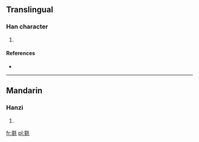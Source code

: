 ==Translingual==

===Han character===
{{Han char|rn=82|rad=毛|as=12|sn=16|four=0211<sub>4</sub>|canj=卜土竹手山 (YGHQU)}}

# {{defn|Han|sort=毛12}}

====References====
* {{Han ref|kx=0596.110|dkj=16964|dj=0987.320|hdz=32006.060|uh=6C03|ud=27651|bh=E9E7|bd=59879}}

----

==Mandarin==

===Hanzi===
{{cmn-hanzi|pin=[[bǎng]] ([[bang3]]), [[tóng]] ([[tong2]])|wg=pang<sup>3</sup>, t'ung<sup>2</sup>}}

# {{defn|Mandarin|sort=毛12}}

[[fr:氃]]
[[pl:氃]]